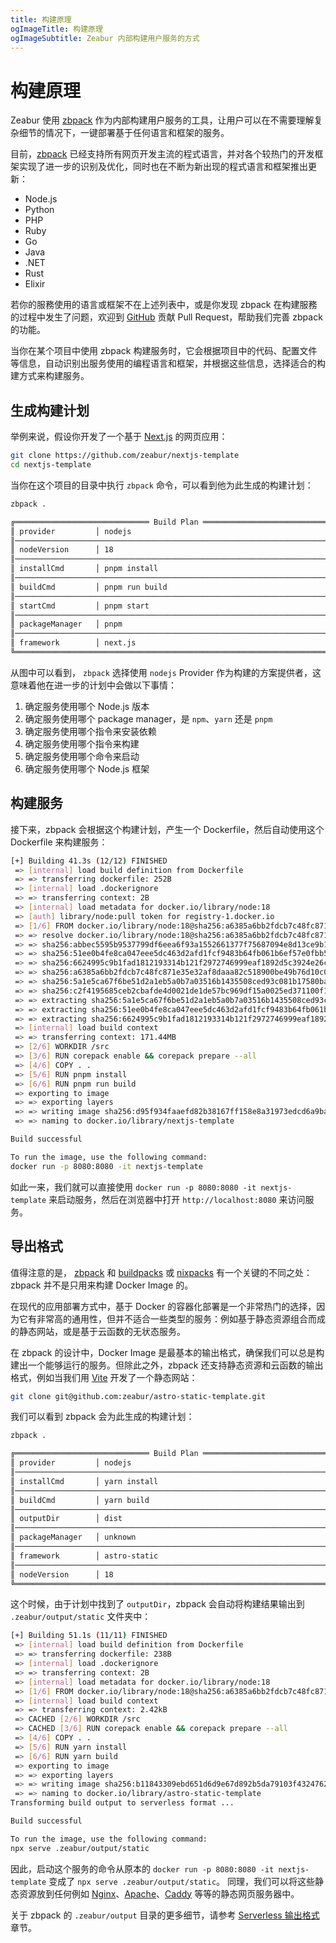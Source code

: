 ```yaml
---
title: 构建原理
ogImageTitle: 构建原理
ogImageSubtitle: Zeabur 内部构建用户服务的方式
---
```


# 构建原理

Zeabur 使用 [zbpack](https://github.com/zeabur/zbpack) 作为内部构建用户服务的工具，让用户可以在不需要理解复杂细节的情况下，一键部署基于任何语言和框架的服务。

目前，[zbpack](https://github.com/zeabur/zbapck) 已经支持所有网页开发主流的程式语言，并对各个较热门的开发框架实现了进一步的识别及优化，同时也在不断为新出现的程式语言和框架推出更新：

- Node.js
- Python
- PHP
- Ruby
- Go
- Java
- .NET
- Rust
- Elixir

若你的服務使用的语言或框架不在上述列表中，或是你发现 zbpack 在构建服務的过程中发生了问题，欢迎到 [GitHub](https://github.com/zeabur/zbpack/pulls) 贡献 Pull Request，帮助我们完善 zbpack 的功能。

当你在某个项目中使用 zbpack 构建服务时，它会根据项目中的代码、配置文件等信息，自动识别出服务使用的编程语言和框架，并根据这些信息，选择适合的构建方式来构建服务。

## 生成构建计划

举例来说，假设你开发了一个基于 [Next.js](https://nextjs.org/) 的网页应用：

```bash
git clone https://github.com/zeabur/nextjs-template
cd nextjs-template
```

当你在这个项目的目录中执行 `zbpack` 命令，可以看到他为此生成的构建计划：

```bash
zbpack .

╔══════════════════════════════ Build Plan ═════════════════════════════╗
║ provider         │ nodejs                                             ║
║───────────────────────────────────────────────────────────────────────║
║ nodeVersion      │ 18                                                 ║
║───────────────────────────────────────────────────────────────────────║
║ installCmd       │ pnpm install                                       ║
║───────────────────────────────────────────────────────────────────────║
║ buildCmd         │ pnpm run build                                     ║
║───────────────────────────────────────────────────────────────────────║
║ startCmd         │ pnpm start                                         ║
║───────────────────────────────────────────────────────────────────────║
║ packageManager   │ pnpm                                               ║
║───────────────────────────────────────────────────────────────────────║
║ framework        │ next.js                                            ║
╚═══════════════════════════════════════════════════════════════════════╝
```

从图中可以看到， `zbpack` 选择使用 `nodejs` Provider 作为构建的方案提供者，这意味着他在进一步的计划中会做以下事情：

1. 确定服务使用哪个 Node.js 版本
2. 确定服务使用哪个 package manager，是 `npm`、`yarn` 还是 `pnpm`
3. 确定服务使用哪个指令来安装依赖
4. 确定服务使用哪个指令来构建
5. 确定服务使用哪个命令来启动
6. 确定服务使用哪个 Node.js 框架

## 构建服务

接下来，zbpack 会根据这个构建计划，产生一个 Dockerfile，然后自动使用这个 Dockerfile 来构建服务：

```bash
[+] Building 41.3s (12/12) FINISHED                                                                     docker:orbstack
 => [internal] load build definition from Dockerfile                                                               0.0s
 => => transferring dockerfile: 252B                                                                               0.0s
 => [internal] load .dockerignore                                                                                  0.0s
 => => transferring context: 2B                                                                                    0.0s
 => [internal] load metadata for docker.io/library/node:18                                                         5.8s
 => [auth] library/node:pull token for registry-1.docker.io                                                        0.0s
 => [1/6] FROM docker.io/library/node:18@sha256:a6385a6bb2fdcb7c48fc871e35e32af8daaa82c518900be49b76d10c005864c2   6.9s
 => => resolve docker.io/library/node:18@sha256:a6385a6bb2fdcb7c48fc871e35e32af8daaa82c518900be49b76d10c005864c2   0.0s
 => => sha256:abbec5595b9537799df6eea6f93a1552661377f75687094e8d13ce9b179b497d 2.00kB / 2.00kB                     0.0s
 => => sha256:51ee0b4fe8ca047eee5dc463d2afd1fcf9483b64fb061b6ef57e0fbb57f8d47d 2.21MB / 2.21MB                     0.9s
 => => sha256:6624995c9b1fad1812193314b121f2972746999eaf1892d5c3924e26c09b9180 452B / 452B                         0.7s
 => => sha256:a6385a6bb2fdcb7c48fc871e35e32af8daaa82c518900be49b76d10c005864c2 1.21kB / 1.21kB                     0.0s
 => => sha256:5a1e5ca67f6be51d2a1eb5a0b7a03516b1435508ced93c081b17580ba61cdc5a 45.96MB / 45.96MB                   3.0s
 => => sha256:c2f4195685ceb2cbafde4d0021de1de57bc969df15a0025ed371100f1cccf364 7.54kB / 7.54kB                     0.0s
 => => extracting sha256:5a1e5ca67f6be51d2a1eb5a0b7a03516b1435508ced93c081b17580ba61cdc5a                          3.7s
 => => extracting sha256:51ee0b4fe8ca047eee5dc463d2afd1fcf9483b64fb061b6ef57e0fbb57f8d47d                          0.0s
 => => extracting sha256:6624995c9b1fad1812193314b121f2972746999eaf1892d5c3924e26c09b9180                          0.0s
 => [internal] load build context                                                                                  5.0s
 => => transferring context: 171.44MB                                                                              5.0s
 => [2/6] WORKDIR /src                                                                                             0.8s
 => [3/6] RUN corepack enable && corepack prepare --all                                                            7.5s
 => [4/6] COPY . .                                                                                                 2.4s
 => [5/6] RUN pnpm install                                                                                         7.0s
 => [6/6] RUN pnpm run build                                                                                       8.6s
 => exporting to image                                                                                             2.3s
 => => exporting layers                                                                                            2.3s
 => => writing image sha256:d95f934faaefd82b38167ff158e8a31973edcd6a9ba7cc361999080345e80e38                       0.0s
 => => naming to docker.io/library/nextjs-template                                                                 0.0s

Build successful

To run the image, use the following command:
docker run -p 8080:8080 -it nextjs-template
```

如此一来，我们就可以直接使用 `docker run -p 8080:8080 -it nextjs-template` 来启动服务，然后在浏览器中打开 `http://localhost:8080` 来访问服务。

## 导出格式

值得注意的是， [zbpack](https://github.com/zeabur/zbpack) 和 [buildpacks](https://buildpacks.io/) 或 [nixpacks](https://nixpacks.com/) 有一个关键的不同之处： zbpack 并不是只用来构建 Docker Image 的。

在现代的应用部署方式中，基于 Docker 的容器化部署是一个非常热门的选择，因为它有非常高的通用性，但并不适合一些类型的服务：例如基于静态资源组合而成的静态网站，或是基于云函数的无状态服务。

在 zbpack 的设计中，Docker Image 是最基本的输出格式，确保我们可以总是构建出一个能够运行的服务。但除此之外，zbpack 还支持静态资源和云函数的输出格式，例如当我们用 [Vite](https://vitejs.dev/) 开发了一个静态网站：

```bash
git clone git@github.com:zeabur/astro-static-template.git
```

我们可以看到 zbpack 会为此生成的构建计划：

```bash
zbpack .

╔══════════════════════════════ Build Plan ═════════════════════════════╗
║ provider         │ nodejs                                             ║
║───────────────────────────────────────────────────────────────────────║
║ installCmd       │ yarn install                                       ║
║───────────────────────────────────────────────────────────────────────║
║ buildCmd         │ yarn build                                         ║
║───────────────────────────────────────────────────────────────────────║
║ outputDir        │ dist                                               ║
║───────────────────────────────────────────────────────────────────────║
║ packageManager   │ unknown                                            ║
║───────────────────────────────────────────────────────────────────────║
║ framework        │ astro-static                                       ║
║───────────────────────────────────────────────────────────────────────║
║ nodeVersion      │ 18                                                 ║
╚═══════════════════════════════════════════════════════════════════════╝
```

这个时候，由于计划中找到了 `outputDir`，zbpack 会自动将构建结果输出到 `.zeabur/output/static` 文件夹中：

```bash
[+] Building 51.1s (11/11) FINISHED                                                                     docker:orbstack
 => [internal] load build definition from Dockerfile                                                               0.0s
 => => transferring dockerfile: 238B                                                                               0.0s
 => [internal] load .dockerignore                                                                                  0.0s
 => => transferring context: 2B                                                                                    0.0s
 => [internal] load metadata for docker.io/library/node:18                                                         1.6s
 => [1/6] FROM docker.io/library/node:18@sha256:a6385a6bb2fdcb7c48fc871e35e32af8daaa82c518900be49b76d10c005864c2   0.0s
 => [internal] load build context                                                                                  0.0s
 => => transferring context: 2.42kB                                                                                0.0s
 => CACHED [2/6] WORKDIR /src                                                                                      0.0s
 => CACHED [3/6] RUN corepack enable && corepack prepare --all                                                     0.0s
 => [4/6] COPY . .                                                                                                 0.0s
 => [5/6] RUN yarn install                                                                                        45.0s
 => [6/6] RUN yarn build                                                                                           1.8s
 => exporting to image                                                                                             2.7s
 => => exporting layers                                                                                            2.7s
 => => writing image sha256:b11843309ebd651d6d9e67d892b5da79103f43247625bf0f64ee3c4192d4e32e                       0.0s
 => => naming to docker.io/library/astro-static-template                                                           0.0s
Transforming build output to serverless format ...

Build successful

To run the image, use the following command:
npx serve .zeabur/output/static
```

因此，启动这个服务的命令从原本的 `docker run -p 8080:8080 -it nextjs-template` 变成了 `npx serve .zeabur/output/static`。 同理，我们可以将这些静态资源放到任何例如 [Nginx](https://www.nginx.com/)、[Apache](https://httpd.apache.org/)、[Caddy](https://caddyserver.com/) 等等的静态网页服务器中。

关于 zbpack 的 `.zeabur/output` 目录的更多细节，请参考 [Serverless 输出格式](./serverless-output-format) 章节。
